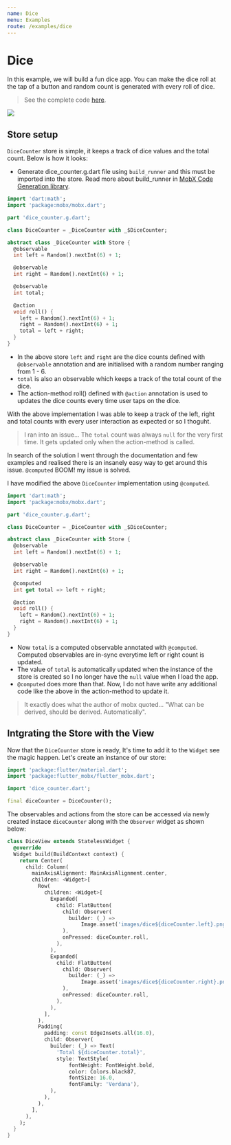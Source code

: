 ```yaml
---
name: Dice
menu: Examples
route: /examples/dice
---
```



# Dice
In this example, we will build a fun dice app. You can make the dice roll at the tap of a button and random count is generated with every roll of dice.

> See the complete code [here](https://github.com/mobxjs/mobx.dart/tree/master/mobx_examples/lib/dice).


<img src={diceJpg} />

## Store setup
`DiceCounter` store is simple, it keeps a track of dice values and the total count. Below is how it looks:

- Generate dice_counter.g.dart file using `build_runner` and this must be imported into the store. Read more about build_runner in [MobX Code Generation library](https://github.com/mobxjs/mobx.dart/tree/master/mobx_codegen).

```dart
import 'dart:math';
import 'package:mobx/mobx.dart';

part 'dice_counter.g.dart';

class DiceCounter = _DiceCounter with _$DiceCounter;

abstract class _DiceCounter with Store {
  @observable
  int left = Random().nextInt(6) + 1;

  @observable
  int right = Random().nextInt(6) + 1;

  @observable
  int total;

  @action
  void roll() {
    left = Random().nextInt(6) + 1;
    right = Random().nextInt(6) + 1;
    total = left + right;
  }
}

```

- In the above store `left` and `right` are the dice counts defined with `@observable` annotation and are initialised with a random number ranging from 1 - 6. 
- `total` is also an observable which keeps a track of the total count of the dice.
- The action-method roll() defined with `@action` annotation is used to updates the dice counts every time user taps on the dice.


With the above implementation I was able to keep a track of the left, right and total counts with every user interaction as expected or so I thoguht.
> I ran into an issue... The `total` count was always `null` for the very first time. It gets updated only when the action-method is called.


In search of the solution I went through the documentation and few examples and realised there is an insanely easy way to get around this issue. `@computed` BOOM! my issue is solved. 

I have modified the above `DiceCounter` implementation using `@computed`.

```dart
import 'dart:math';
import 'package:mobx/mobx.dart';

part 'dice_counter.g.dart';

class DiceCounter = _DiceCounter with _$DiceCounter;

abstract class _DiceCounter with Store {
  @observable
  int left = Random().nextInt(6) + 1;

  @observable
  int right = Random().nextInt(6) + 1;

  @computed
  int get total => left + right;

  @action
  void roll() {
    left = Random().nextInt(6) + 1;
    right = Random().nextInt(6) + 1;
  }
}

```

- Now `total` is a computed observable annotated with `@computed`. Computed observables are in-sync everytime left or right count is updated. 
- The value of `total` is automatically updated when the instance of the store is created so I no longer have the `null` value when I load the app. 
- `@computed` does more than that. Now, I do not have write any additional code like the above in the action-method to update it.

> It exactly does what the author of mobx quoted... "What can be derived, should be derived. Automatically".





## Intgrating the Store with the View

Now that the `DiceCounter` store is ready, It's time to add it to the `Widget` see the magic happen. Let's create an instance of our store:

```dart
import 'package:flutter/material.dart';
import 'package:flutter_mobx/flutter_mobx.dart';

import 'dice_counter.dart';

final diceCounter = DiceCounter();

```

The observables and actions from the store can be accessed via newly created instace `diceCounter` along with the `Observer` widget as shown below: 

```dart
class DiceView extends StatelessWidget {
  @override
  Widget build(BuildContext context) {
    return Center(
      child: Column(
        mainAxisAlignment: MainAxisAlignment.center,
        children: <Widget>[
          Row(
            children: <Widget>[
              Expanded(
                child: FlatButton(
                  child: Observer(
                    builder: (_) =>
                        Image.asset('images/dice${diceCounter.left}.png'),
                  ),
                  onPressed: diceCounter.roll,
                ),
              ),
              Expanded(
                child: FlatButton(
                  child: Observer(
                    builder: (_) =>
                        Image.asset('images/dice${diceCounter.right}.png'),
                  ),
                  onPressed: diceCounter.roll,
                ),
              ),
            ],
          ),
          Padding(
            padding: const EdgeInsets.all(16.0),
            child: Observer(
              builder: (_) => Text(
                'Total ${diceCounter.total}',
                style: TextStyle(
                    fontWeight: FontWeight.bold,
                    color: Colors.black87,
                    fontSize: 16.0,
                    fontFamily: 'Verdana'),
              ),
            ),
          ),
        ],
      ),
    );
  }
}

```